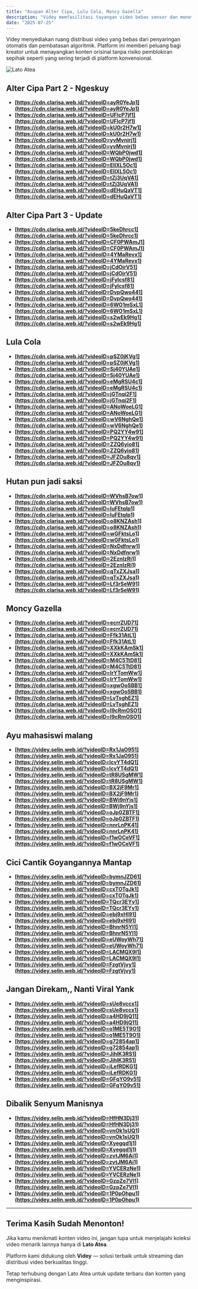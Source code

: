 ```yaml
---
title: "Asupan Alter Cipa, Lulu Cola, Moncy Gazella"
description: "Videy memfasilitasi tayangan video bebas sensor dan monetisasi langsung tanpa batasan algoritmik yang ditayangkan eksklusif di Lato Atea."
date: "2025-07-25"
---
```


Videy menyediakan ruang distribusi video yang bebas dari penyaringan otomatis dan pembatasan algoritmik. Platform ini memberi peluang bagi kreator untuk menayangkan konten orisinal tanpa risiko pemblokiran sepihak seperti yang sering terjadi di platform konvensional.

![Lato Atea](https://blogger.googleusercontent.com/img/b/R29vZ2xl/AVvXsEjd6su95h57Yg30hlApTFGeSc0tFaskfR_UwO86eNrL4_tgWBzKY70icW8ItSBll6O7EOp-TI8XRxpW1Kt0b2oJICZJ9StZuARqIqROQl7Izpp1J4V1sfSa74YCqvjAYJ3G-zVGBtACaNK1QSjizM1edQlIdFbc1g7o8Q6WywMfPOgvT1iX_LdMTZEAEsY/s3264/1000042813.png)

## Alter Cipa Part 2 - Ngeskuy

- **[https://cdn.clarisa.web.id/?videoID=ayR0YeJp1](https://cdn.clarisa.web.id/?videoID=ayR0YeJp1)**
- **[https://cdn.clarisa.web.id/?videoID=UFIcP7jf1](https://cdn.clarisa.web.id/?videoID=UFIcP7jf1)**
- **[https://cdn.clarisa.web.id/?videoID=kU0r2H7w1](https://cdn.clarisa.web.id/?videoID=kU0r2H7w1)**
- **[https://cdn.clarisa.web.id/?videoID=yvMvnirj1](https://cdn.clarisa.web.id/?videoID=yvMvnirj1)**
- **[https://cdn.clarisa.web.id/?videoID=WQbP0jwd1](https://cdn.clarisa.web.id/?videoID=WQbP0jwd1)**
- **[https://cdn.clarisa.web.id/?videoID=EllXL5Oc1](https://cdn.clarisa.web.id/?videoID=EllXL5Oc1)**
- **[https://cdn.clarisa.web.id/?videoID=tZj3UqVA1](https://cdn.clarisa.web.id/?videoID=tZj3UqVA1)**
- **[https://cdn.clarisa.web.id/?videoID=dEHuQaVT1](https://cdn.clarisa.web.id/?videoID=dEHuQaVT1)**

## Alter Cipa Part 3 - Update

- **[https://cdn.clarisa.web.id/?videoID=5keDhrcc1](https://cdn.clarisa.web.id/?videoID=5keDhrcc1)**
- **[https://cdn.clarisa.web.id/?videoID=CF0PWAmJ1](https://cdn.clarisa.web.id/?videoID=CF0PWAmJ1)**
- **[https://cdn.clarisa.web.id/?videoID=4YMaRevx1](https://cdn.clarisa.web.id/?videoID=4YMaRevx1)**
- **[https://cdn.clarisa.web.id/?videoID=jCdOjrV51](https://cdn.clarisa.web.id/?videoID=jCdOjrV51)**
- **[https://cdn.clarisa.web.id/?videoID=jFylcsf81](https://cdn.clarisa.web.id/?videoID=jFylcsf81)**
- **[https://cdn.clarisa.web.id/?videoID=DvpQwo441](https://cdn.clarisa.web.id/?videoID=DvpQwo441)**
- **[https://cdn.clarisa.web.id/?videoID=6WO1mSxL1](https://cdn.clarisa.web.id/?videoID=6WO1mSxL1)**
- **[https://cdn.clarisa.web.id/?videoID=s2wEk9Hg1](https://cdn.clarisa.web.id/?videoID=s2wEk9Hg1)**

## Lula Cola

- **[https://cdn.clarisa.web.id/?videoID=pSZ0jKVg1](https://cdn.clarisa.web.id/?videoID=pSZ0jKVg1)**
- **[https://cdn.clarisa.web.id/?videoID=Sj40YUAe1](https://cdn.clarisa.web.id/?videoID=Sj40YUAe1)**
- **[https://cdn.clarisa.web.id/?videoID=eMgRSU4c1](https://cdn.clarisa.web.id/?videoID=eMgRSU4c1)**
- **[https://cdn.clarisa.web.id/?videoID=jGTnqi2F1](https://cdn.clarisa.web.id/?videoID=jGTnqi2F1)**
- **[https://cdn.clarisa.web.id/?videoID=ANoWoeLG1](https://cdn.clarisa.web.id/?videoID=ANoWoeLG1)**
- **[https://cdn.clarisa.web.id/?videoID=wV6NghQe1](https://cdn.clarisa.web.id/?videoID=wV6NghQe1)**
- **[https://cdn.clarisa.web.id/?videoID=PQ2YY4w91](https://cdn.clarisa.web.id/?videoID=PQ2YY4w91)**
- **[https://cdn.clarisa.web.id/?videoID=ZZQ6yio81](https://cdn.clarisa.web.id/?videoID=ZZQ6yio81)**
- **[https://cdn.clarisa.web.id/?videoID=JFZOu8qv1](https://cdn.clarisa.web.id/?videoID=JFZOu8qv1)**

## Hutan pun jadi saksi

- **[https://cdn.clarisa.web.id/?videoID=WVhsB7ow1](https://cdn.clarisa.web.id/?videoID=WVhsB7ow1)**
- **[https://cdn.clarisa.web.id/?videoID=luFEtqIp1](https://cdn.clarisa.web.id/?videoID=luFEtqIp1)**
- **[https://cdn.clarisa.web.id/?videoID=o8KNZAsh1](https://cdn.clarisa.web.id/?videoID=o8KNZAsh1)**
- **[https://cdn.clarisa.web.id/?videoID=wGFktsLo1](https://cdn.clarisa.web.id/?videoID=wGFktsLo1)**
- **[https://cdn.clarisa.web.id/?videoID=NxDdfnrw1](https://cdn.clarisa.web.id/?videoID=NxDdfnrw1)**
- **[https://cdn.clarisa.web.id/?videoID=2EznIzRi1](https://cdn.clarisa.web.id/?videoID=2EznIzRi1)**
- **[https://cdn.clarisa.web.id/?videoID=qTxZXJsa1](https://cdn.clarisa.web.id/?videoID=qTxZXJsa1)**
- **[https://cdn.clarisa.web.id/?videoID=Lf3rSeW91](https://cdn.clarisa.web.id/?videoID=Lf3rSeW91)**

## Moncy Gazella

- **[https://cdn.clarisa.web.id/?videoID=ecrrZUD71](https://cdn.clarisa.web.id/?videoID=ecrrZUD71)**
- **[https://cdn.clarisa.web.id/?videoID=Ffk31AtL1](https://cdn.clarisa.web.id/?videoID=Ffk31AtL1)**
- **[https://cdn.clarisa.web.id/?videoID=XXkKAmSk1](https://cdn.clarisa.web.id/?videoID=XXkKAmSk1)**
- **[https://cdn.clarisa.web.id/?videoID=M4C5TtD81](https://cdn.clarisa.web.id/?videoID=M4C5TtD81)**
- **[https://cdn.clarisa.web.id/?videoID=lrYTomWw1](https://cdn.clarisa.web.id/?videoID=lrYTomWw1)**
- **[https://cdn.clarisa.web.id/?videoID=xgwOoSBB1](https://cdn.clarisa.web.id/?videoID=xgwOoSBB1)**
- **[https://cdn.clarisa.web.id/?videoID=LvTsghEZ1](https://cdn.clarisa.web.id/?videoID=LvTsghEZ1)**
- **[https://cdn.clarisa.web.id/?videoID=l9cRmOSO1](https://cdn.clarisa.web.id/?videoID=l9cRmOSO1)**

## Ayu mahasiswi malang

- **[https://videy.selin.web.id/?videoID=Rx1JaO951](https://videy.selin.web.id/?videoID=Rx1JaO951)**
- **[https://videy.selin.web.id/?videoID=lcvYT4dQ1](https://videy.selin.web.id/?videoID=lcvYT4dQ1)**
- **[https://videy.selin.web.id/?videoID=tR8USgMW1](https://videy.selin.web.id/?videoID=tR8USgMW1)**
- **[https://videy.selin.web.id/?videoID=BX2jF9Mr1](https://videy.selin.web.id/?videoID=BX2jF9Mr1)**
- **[https://videy.selin.web.id/?videoID=BWj9nYjs1](https://videy.selin.web.id/?videoID=BWj9nYjs1)**
- **[https://videy.selin.web.id/?videoID=oJp0ZBTF1](https://videy.selin.web.id/?videoID=oJp0ZBTF1)**
- **[https://videy.selin.web.id/?videoID=nnrLnPK41](https://videy.selin.web.id/?videoID=nnrLnPK41)**
- **[https://videy.selin.web.id/?videoID=f1wOCeVF1](https://videy.selin.web.id/?videoID=f1wOCeVF1)**

## Cici Cantik Goyangannya Mantap

- **[https://videy.selin.web.id/?videoID=bymnJZD61](https://videy.selin.web.id/?videoID=bymnJZD61)**
- **[https://videy.selin.web.id/?videoID=cxTOTqJk1](https://videy.selin.web.id/?videoID=cxTOTqJk1)**
- **[https://videy.selin.web.id/?videoID=TQcr3EYv1](https://videy.selin.web.id/?videoID=TQcr3EYv1)**
- **[https://videy.selin.web.id/?videoID=ebj9xHI91](https://videy.selin.web.id/?videoID=ebj9xHI91)**
- **[https://videy.selin.web.id/?videoID=BhnrN5Yl1](https://videy.selin.web.id/?videoID=BhnrN5Yl1)**
- **[https://videy.selin.web.id/?videoID=eUWoyWh71](https://videy.selin.web.id/?videoID=eUWoyWh71)**
- **[https://videy.selin.web.id/?videoID=LACMQX9l1](https://videy.selin.web.id/?videoID=LACMQX9l1)**
- **[https://videy.selin.web.id/?videoID=FzgtVjvy1](https://videy.selin.web.id/?videoID=FzgtVjvy1)**

## Jangan Direkam,, Nanti Viral Yank

- **[https://videy.selin.web.id/?videoID=sUe8vccx1](https://videy.selin.web.id/?videoID=sUe8vccx1)**
- **[https://videy.selin.web.id/?videoID=a4HD9jQ11](https://videy.selin.web.id/?videoID=a4HD9jQ11)**
- **[https://videy.selin.web.id/?videoID=o1ME5T9O1](https://videy.selin.web.id/?videoID=o1ME5T9O1)**
- **[https://videy.selin.web.id/?videoID=g72854ap1](https://videy.selin.web.id/?videoID=g72854ap1)**
- **[https://videy.selin.web.id/?videoID=JihlK3RS1](https://videy.selin.web.id/?videoID=JihlK3RS1)**
- **[https://videy.selin.web.id/?videoID=iLefRDKG1](https://videy.selin.web.id/?videoID=iLefRDKG1)**
- **[https://videy.selin.web.id/?videoID=GFqYO9v51](https://videy.selin.web.id/?videoID=GFqYO9v51)**

## Dibalik Senyum Manisnya

- **[https://videy.selin.web.id/?videoID=HfHN3Dj31](https://videy.selin.web.id/?videoID=HfHN3Dj31)**
- **[https://videy.selin.web.id/?videoID=vnOk1sUQ1](https://videy.selin.web.id/?videoID=vnOk1sUQ1)**
- **[https://videy.selin.web.id/?videoID=Xyegqd1j1](https://videy.selin.web.id/?videoID=Xyegqd1j1)**
- **[https://videy.selin.web.id/?videoID=zvtJM6Ai1](https://videy.selin.web.id/?videoID=zvtJM6Ai1)**
- **[https://videy.selin.web.id/?videoID=YVCERzNe1](https://videy.selin.web.id/?videoID=YVCERzNe1)**
- **[https://videy.selin.web.id/?videoID=GzpZe7VI1](https://videy.selin.web.id/?videoID=GzpZe7VI1)**
- **[https://videy.selin.web.id/?videoID=1P0pOhpu1](https://videy.selin.web.id/?videoID=1P0pOhpu1)**

---

<div className="mt-10 p-6 rounded-xl bg-gray-900 text-white shadow-lg text-center">
  <h2 className="text-2xl font-bold mb-4">Terima Kasih Sudah Menonton!</h2>
  <p className="text-lg">
    Jika kamu menikmati konten video ini, jangan lupa untuk menjelajahi koleksi video menarik lainnya hanya di <strong>Lato Atea</strong>.
  </p>
  <p className="mt-2">
    Platform kami didukung oleh <strong>Videy</strong> — solusi terbaik untuk streaming dan distribusi video berkualitas tinggi.
  </p>
  <p className="mt-4 text-sm text-gray-400 italic">
    Tetap terhubung dengan Lato Atea untuk update terbaru dan konten yang menginspirasi.
  </p>
</div>
